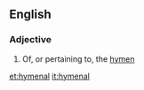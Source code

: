==English==

===Adjective===
{{en-adj|-}}

# Of, or pertaining to, the [[hymen]]

[[et:hymenal]]
[[it:hymenal]]